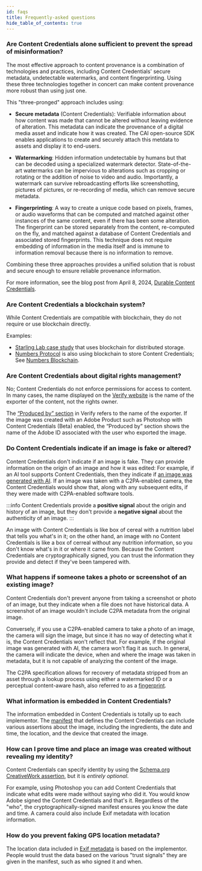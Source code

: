 ```yaml
---
id: faqs
title: Frequently-asked questions
hide_table_of_contents: true
---
```



<TOCInline toc={toc} />

### Are Content Credentials alone sufficient to prevent the spread of misinformation?

The most effective approach to content provenance is a combination of technologies and practices, including Content Credentials' secure metadata, undetectable watermarks, and content fingerprinting. Using these three technologies together in concert can make content provenance more robust than using just one.

This "three-pronged" approach includes using:

- **Secure metadata** (Content Credentials): Verifiable information about how content was made that cannot be altered without leaving evidence of alteration. This metadata can indicate the provenance of a digital media asset and indicate how it was created. The CAI open-source SDK enables applications to create and securely attach this metdata to assets and display it to end-users.

- **Watermarking**: Hidden information undetectable by humans but that can be decoded using a specialized watermark detector. State-of-the-art watermarks can be impervious to alterations such as cropping or rotating or the addition of noise to video and audio. Importantly, a watermark can survive rebroadcasting efforts like screenshotting, pictures of pictures, or re-recording of media, which can remove secure metadata.

- **Fingerprinting**: A way to create a unique code based on pixels, frames, or audio waveforms that can be computed and matched against other instances of the same content, even if there has been some alteration. The fingerprint can be stored separately from the content, re-computed on the fly, and matched against a database of Content Credentials and associated stored fingerprints. This technique does not require embedding of information in the media itself and is immune to information removal because there is no information to remove.

Combining these three approaches provides a unified solution that is robust and secure enough to ensure reliable provenance information.

For more information, see the blog post from April 8, 2024, [Durable Content Credentials](https://contentauthenticity.org/blog/durable-content-credentials).

### Are Content Credentials a blockchain system?

While Content Credentials are compatible with blockchain, they do not require or use blockchain directly.

Examples:

- [Starling Lab case study](https://www.starlinglab.org/78days/) that uses blockchain for distributed storage.
- [Numbers Protocol](https://www.numbersprotocol.io/) is also using blockchain to store Content Credentials; See [Numbers Blockchain](https://docs.numbersprotocol.io/developers/numbers-blockchain).

### Are Content Credentials about digital rights management?

No; Content Credentials do not enforce permissions for access to content. In many cases, the name displayed on the [Verify website](https://contentcredentials.org/verify) is the name of the exporter of the content, not the rights owner.

The [“Produced by” section](verify#produced-by) in Verify refers to the name of the exporter. If the image was created with an Adobe Product such as Photoshop with Content Credentials (Beta) enabled, the “Produced by” section shows the name of the Adobe ID associated with the user who exported the image.

### Do Content Credentials indicate if an image is fake or altered?

Content Credentials don't indicate if an image is fake. They can provide information on the origin of an image and how it was edited: For example, if an AI tool supports Content Credentials, then they indicate if [an image was generated with AI](manifest/assertions-actions#generative-ai-action). If an image was taken with a C2PA-enabled camera, the Content Credentials would show that, along with any subsequent edits, if they were made with C2PA-enabled software tools.

:::info
Content Credentials provide a **positive signal** about the origin and history of an image, but they don't provide a **negative signal** about the authenticity of an image.
:::

An image with Content Credentials is like box of cereal with a nutrition label that tells you what's in it; on the other hand, an image with no Content Credentials is like a box of cerreal without any nutrition information, so you don't know what's in it or where it came from. Because the Content Credentials are cryptographically signed, you can trust the information they provide and detect if they've been tampered with.

### What happens if someone takes a photo or screenshot of an existing image?

Content Credentials don't prevent anyone from taking a screenshot or photo of an image, but they indicate when a file does not have historical data. A screenshot of an image wouldn't include C2PA metadata from the original image.

Conversely, if you use a C2PA-enabled camera to take a photo of an image, the camera will sign the image, but since it has no way of detecting what it is, the Content Credentials won't reflect that. For example, if the original image was generated with AI, the camera won't flag it as such. In general, the camera will indicate the device, when and where the image was taken in metadata, but it is not capable of analyzing the content of the image.

The C2PA specification allows for recovery of metadata stripped from an asset through a lookup process using either a watermarked ID or a perceptual content-aware hash, also referred to as a [fingerprint](https://c2pa.org/specifications/specifications/2.0/specs/C2PA_Specification.html#_fingerprint).

### What information is embedded in Content Credentials?

The information embedded in Content Credentials is totally up to each implementor.
The [manifest](manifest/understanding-manifest) that defines the Content Credentials
can include various assertions about the image, including the ingredients, the
date and time, the location, and the device that created the image.

### How can I prove time and place an image was created without revealing my identity?

Content Credentials can specify identity by using the [Schema.org CreativeWork assertion](manifest/assertions-actions#creative-work-assertion), but it is _entirely optional_.

For example, using Photoshop you
can add Content Credentials that indicate what edits were made without saying who
did it. You would know Adobe signed the Content Credentials and that's it. Regardless
of the "who", the cryptographically-signed manifest ensures you know the date and
time. A camera could also include Exif metadata with location information.

### How do you prevent faking GPS location metadata?

The location data included in [Exif metadata](manifest/assertions-actions#exif-assertion) is based on the implementor. People would trust the data based on the various "trust signals" they are given in the manifest, such as who signed it and when.
